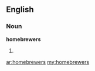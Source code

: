 ==English==

===Noun===
'''homebrewers'''

# {{plural of|[[homebrewer]]}}

[[ar:homebrewers]]
[[my:homebrewers]]